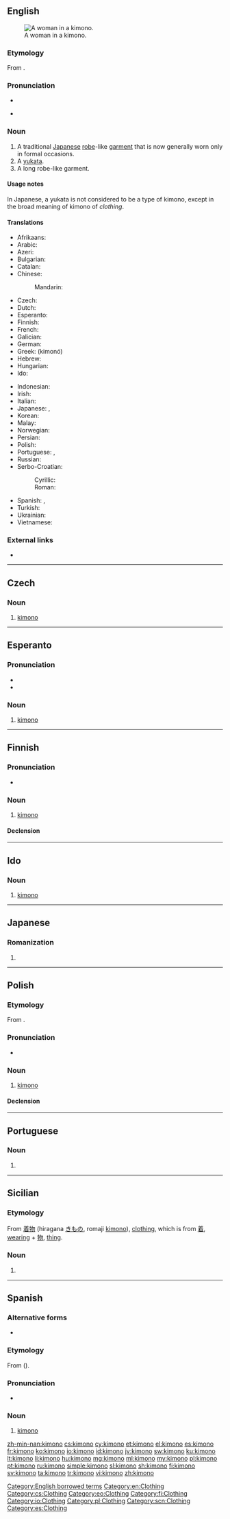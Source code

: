 {{also|kimonó|Kimono}}
==English==
[[Image:Chen Chengpo 1926.jpg|thumb|right|A woman in a kimono.]]

===Etymology===
From {{etyl|ja|en}} {{term|着物|tr=kimono|lang=ja}}.

===Pronunciation===
* {{audio|en-us-kimono.ogg|Audio (US)|lang=en}}
* {{a|US}} {{IPA|/kɪˈmoʊˌnoʊ/|lang=en}}

===Noun===
{{en-noun|kimono|kimonos}}

# A traditional [[Japanese]] [[robe]]-like [[garment]] that is now generally worn only in formal occasions.
# A [[yukata]].
# A long robe-like garment.

====Usage notes====
In Japanese, a yukata is not considered to be a type of kimono, except in the broad meaning of kimono of ''clothing''.

====Translations====
{{trans-top|traditional Japanese clothing}}
* Afrikaans: {{t|af|kimono}}
* Arabic: {{t|ar|كيمونو|tr=kīmūnū}}
* Azeri: {{t|az|kimono}}
* Bulgarian: {{t|bg|кимоно|n|tr=kimono}}
* Catalan: {{t|ca|quimono|m}}
* Chinese:
*: Mandarin: {{t+|cmn|和服|tr=héfú|sc=Hani}}
* Czech: {{t+|cs|kimono|n}}
* Dutch: {{t|nl|kimono|m}}
* Esperanto: {{t|eo|kimono}}
* Finnish: {{t+|fi|kimono}}
* French: {{t+|fr|kimono|m}}
* Galician: {{t|gl|quimono|m}}
* German: {{t+|de|Kimono|m}}
* Greek: {{t+|el|κιμονό|n}} (kimonó)
* Hebrew: {{t+|he|קימונו}}
* Hungarian: {{t+|hu|kimonó}}
* Ido: {{t+|io|kimono}}
{{trans-mid}}
* Indonesian: {{t|id|kimono}}
* Irish: {{t|ga|cimeonó|m}}
* Italian: {{t|it|chimono|m}}
* Japanese: {{t+|ja|着物|tr=kimono}}, {{t+|ja|和服|tr=wafuku}}
* Korean: {{t+|ko|기모노|sc=Hang}}
* Malay: {{t|ms|kimono}}
* Norwegian: {{t|no|kimono|m}}
* Persian: {{t|fa|کیمونو|tr=kimono}}
* Polish: {{t+|pl|kimono|n}}
* Portuguese: {{t+|pt|quimono|m}}, {{t+|pt|kimono|m}}
* Russian: {{t+|ru|кимоно|n|tr=kimonó}}
* Serbo-Croatian:
*: Cyrillic: {{t|sh|кимоно|m}}
*: Roman: {{t|sh|kimono|m}}
* Spanish: {{t+|es|kimono|m}}, {{t+|es|quimono|m}}
* Turkish: {{t+|tr|kimono}}
* Ukrainian: {{t+|uk|кімоно|n|tr=kimonó}}
* Vietnamese: {{t+|vi|kimono}}
{{trans-bottom}}

===External links===
* {{projectlink|wikipedia}}

[[Category:English borrowed terms]]
[[Category:en:Clothing]]

----

==Czech==

===Noun===
{{cs-noun|g=n}}

# [[#English|kimono]] {{gloss|traditional Japanese clothing that is worn in formal occasions}}

[[Category:cs:Clothing]]

----

==Esperanto==

===Pronunciation===
* {{IPA|/kiˈmono/|lang=eo}}
* {{hyphenation|ki|mo|no|lang=eo}}

===Noun===
{{eo-head}}

# [[#English|kimono]]

[[Category:eo:Clothing]]

----

==Finnish==

===Pronunciation===
* {{rhymes|ono|lang=fi}}

===Noun===
{{fi-noun}}

# [[#English|kimono]]

====Declension====
{{fi-decl-palvelu|kimono|a}}

[[Category:fi:Clothing]]

----

==Ido==

===Noun===
{{io-noun|kimon}}

# [[#English|kimono]]

[[Category:io:Clothing]]

----

==Japanese==

===Romanization===
{{ja-romaji}}

# {{ja-romanization of|きもの}}

----

==Polish==

===Etymology===
From {{etyl|ja|pl}} {{term|着物|tr=kimono|lang=ja}}.

===Pronunciation===
* {{audio|Pl-kimono.ogg|Audio|lang=pl}}

===Noun===
{{pl-noun|n}}

# [[#English|kimono]]

====Declension====
{{pl-decl-noun
|kimono|kimona
|kimona|kimon
|kimonu|kimonom
|kimono|kimona
|kimonem|kimonami
|kimonie|kimonach
|kimono|kimona
}}

[[Category:pl:Clothing]]

----

==Portuguese==

===Noun===
{{pt-noun|m}}

# {{alternative spelling of|quimono|lang=pt}}

----

==Sicilian==

===Etymology===
From {{etyl|ja|scn}} [[着物]] (hiragana [[きもの]], romaji [[kimono]]), [[clothing]], which is from [[着]], [[wearing]] + [[物]], [[thing]].

===Noun===
{{scn-noun|kimon|m|o|o}}

# {{alternative form of|chimonu|lang=scn}}

[[Category:scn:Clothing]]

----

==Spanish==

===Alternative forms===
* {{l|es|quimono}}
{{wikipedia|lang=es}}

===Etymology===
From {{etyl|ja|es}} {{term|着物|lang=ja}} ({{term|きもの|sc=Jpan|tr=kimono|lit=wearing thing|lang=ja}}).

===Pronunciation===
* {{IPA|/ki.ˈmo.no/|lang=es}}

===Noun===
{{es-noun|m}}

# [[#English|kimono]]

[[Category:es:Clothing]]

[[zh-min-nan:kimono]]
[[cs:kimono]]
[[cy:kimono]]
[[et:kimono]]
[[el:kimono]]
[[es:kimono]]
[[fr:kimono]]
[[ko:kimono]]
[[io:kimono]]
[[id:kimono]]
[[jv:kimono]]
[[sw:kimono]]
[[ku:kimono]]
[[lt:kimono]]
[[li:kimono]]
[[hu:kimono]]
[[mg:kimono]]
[[ml:kimono]]
[[my:kimono]]
[[pl:kimono]]
[[pt:kimono]]
[[ru:kimono]]
[[simple:kimono]]
[[sl:kimono]]
[[sh:kimono]]
[[fi:kimono]]
[[sv:kimono]]
[[ta:kimono]]
[[tr:kimono]]
[[vi:kimono]]
[[zh:kimono]]